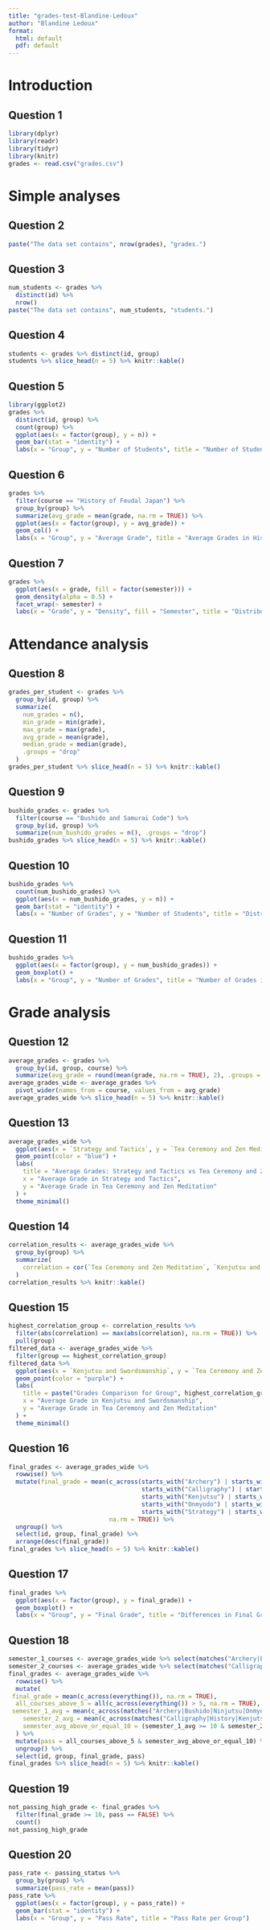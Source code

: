 ```yaml
---
title: "grades-test-Blandine-Ledoux"
author: "Blandine Ledoux"
format: 
  html: default
  pdf: default
---
```


# Introduction

## Question 1

```r
library(dplyr)
library(readr)
library(tidyr)
library(knitr)
grades <- read.csv("grades.csv")
```

# Simple analyses

## Question 2

```r
paste("The data set contains", nrow(grades), "grades.")
```

## Question 3

```r
num_students <- grades %>% 
  distinct(id) %>%
  nrow() 
paste("The data set contains", num_students, "students.")
```

## Question 4

```r
students <- grades %>% distinct(id, group)
students %>% slice_head(n = 5) %>% knitr::kable()
```

## Question 5

```r
library(ggplot2)
grades %>%
  distinct(id, group) %>%
  count(group) %>%
  ggplot(aes(x = factor(group), y = n)) +
  geom_bar(stat = "identity") +
  labs(x = "Group", y = "Number of Students", title = "Number of Students per Group")
```

## Question 6

```r
grades %>%
  filter(course == "History of Feudal Japan") %>%
  group_by(group) %>%
  summarize(avg_grade = mean(grade, na.rm = TRUE)) %>%
  ggplot(aes(x = factor(group), y = avg_grade)) +
  geom_col() +
  labs(x = "Group", y = "Average Grade", title = "Average Grades in History of Feudal Japan by Group")
```

## Question 7

```r
grades %>%
  ggplot(aes(x = grade, fill = factor(semester))) +
  geom_density(alpha = 0.5) +
  facet_wrap(~ semester) +
  labs(x = "Grade", y = "Density", fill = "Semester", title = "Distribution of Grades by Semester")
```

# Attendance analysis

## Question 8

```r
grades_per_student <- grades %>%
  group_by(id, group) %>%
  summarize(
    num_grades = n(),
    min_grade = min(grade),
    max_grade = max(grade),
    avg_grade = mean(grade),
    median_grade = median(grade),
    .groups = "drop"
  )
grades_per_student %>% slice_head(n = 5) %>% knitr::kable()
```

## Question 9

```r
bushido_grades <- grades %>%
  filter(course == "Bushido and Samurai Code") %>%
  group_by(id, group) %>%
  summarize(num_bushido_grades = n(), .groups = "drop")
bushido_grades %>% slice_head(n = 5) %>% knitr::kable()
```

## Question 10

```r
bushido_grades %>%
  count(num_bushido_grades) %>%
  ggplot(aes(x = num_bushido_grades, y = n)) +
  geom_bar(stat = "identity") +
  labs(x = "Number of Grades", y = "Number of Students", title = "Distribution of Grades in Bushido and Samurai Code")
```

## Question 11

```r
bushido_grades %>%
  ggplot(aes(x = factor(group), y = num_bushido_grades)) +
  geom_boxplot() +
  labs(x = "Group", y = "Number of Grades", title = "Number of Grades in Bushido and Samurai Code by Group")
```

# Grade analysis

## Question 12

```r
average_grades <- grades %>%
  group_by(id, group, course) %>%
  summarize(avg_grade = round(mean(grade, na.rm = TRUE), 2), .groups = "drop")
average_grades_wide <- average_grades %>%
  pivot_wider(names_from = course, values_from = avg_grade)
average_grades_wide %>% slice_head(n = 5) %>% knitr::kable()
```

## Question 13

```r
average_grades_wide %>%
  ggplot(aes(x = `Strategy and Tactics`, y = `Tea Ceremony and Zen Meditation`)) +
  geom_point(color = "blue") +
  labs(
    title = "Average Grades: Strategy and Tactics vs Tea Ceremony and Zen Meditation",
    x = "Average Grade in Strategy and Tactics",
    y = "Average Grade in Tea Ceremony and Zen Meditation"
  ) +
  theme_minimal()
```

## Question 14

```r
correlation_results <- average_grades_wide %>%
  group_by(group) %>%
  summarize(
    correlation = cor(`Tea Ceremony and Zen Meditation`, `Kenjutsu and Swordsmanship`, use = "complete.obs")
  )
correlation_results %>% knitr::kable()
```

## Question 15

```r
highest_correlation_group <- correlation_results %>%
  filter(abs(correlation) == max(abs(correlation), na.rm = TRUE)) %>%
  pull(group)
filtered_data <- average_grades_wide %>%
  filter(group == highest_correlation_group)
filtered_data %>%
  ggplot(aes(x = `Kenjutsu and Swordsmanship`, y = `Tea Ceremony and Zen Meditation`)) +
  geom_point(color = "purple") +
  labs(
    title = paste("Grades Comparison for Group", highest_correlation_group),
    x = "Average Grade in Kenjutsu and Swordsmanship",
    y = "Average Grade in Tea Ceremony and Zen Meditation"
  ) +
  theme_minimal()
```

## Question 16

```r
final_grades <- average_grades_wide %>%
  rowwise() %>%
  mutate(final_grade = mean(c_across(starts_with("Archery") | starts_with("Bushido") |
                                     starts_with("Calligraphy") | starts_with("History") |
                                     starts_with("Kenjutsu") | starts_with("Ninjutsu") |
                                     starts_with("Onmyodo") | starts_with("Shinto") |
                                     starts_with("Strategy") | starts_with("Tea Ceremony")),
                            na.rm = TRUE)) %>%
  ungroup() %>%
  select(id, group, final_grade) %>%
  arrange(desc(final_grade))
final_grades %>% slice_head(n = 5) %>% knitr::kable()
```

## Question 17

```r
final_grades %>%
  ggplot(aes(x = factor(group), y = final_grade)) +
  geom_boxplot() +
  labs(x = "Group", y = "Final Grade", title = "Differences in Final Grades Between Groups")
```

## Question 18

```r
semester_1_courses <- average_grades_wide %>% select(matches("Archery|Bushido|Ninjutsu|Onmyodo|Tea Ceremony"))
semester_2_courses <- average_grades_wide %>% select(matches("Calligraphy|History|Kenjutsu|Shinto|Strategy"))
final_grades <- average_grades_wide %>%
  rowwise() %>%
  mutate(
 final_grade = mean(c_across(everything()), na.rm = TRUE),
  all_courses_above_5 = all(c_across(everything()) > 5, na.rm = TRUE),
 semester_1_avg = mean(c_across(matches("Archery|Bushido|Ninjutsu|Onmyodo|Tea Ceremony")), na.rm = TRUE),
    semester_2_avg = mean(c_across(matches("Calligraphy|History|Kenjutsu|Shinto|Strategy")), na.rm = TRUE),
    semester_avg_above_or_equal_10 = (semester_1_avg >= 10 & semester_2_avg >= 10)
  ) %>%
  mutate(pass = all_courses_above_5 & semester_avg_above_or_equal_10) %>%
  ungroup() %>%
  select(id, group, final_grade, pass)
final_grades %>% slice_head(n = 5) %>% knitr::kable()
```

## Question 19

```r
not_passing_high_grade <- final_grades %>%
  filter(final_grade >= 10, pass == FALSE) %>%
  count()
not_passing_high_grade
```

## Question 20

```r
pass_rate <- passing_status %>%
  group_by(group) %>%
  summarize(pass_rate = mean(pass)) 
pass_rate %>%
  ggplot(aes(x = factor(group), y = pass_rate)) +
  geom_bar(stat = "identity") +
  labs(x = "Group", y = "Pass Rate", title = "Pass Rate per Group")
```
